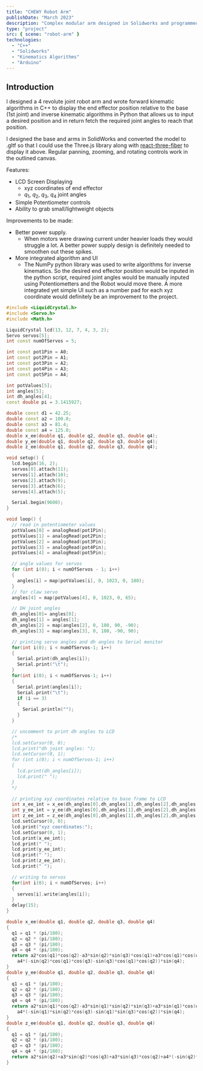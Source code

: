 ```yaml
---
title: "CHEWY Robot Arm"
publishDate: "March 2023"
description: "Complex modular arm designed in Solidworks and programmed in C++"
type: "project"
src: { scene: "robot-arm" }
technologies:
  - "C++"
  - "Solidworks"
  - "Kinematics Algorithms"
  - "Arduino"
---
```


## Introduction

I designed a 4 revolute joint robot arm and wrote forward kinematic algorithms in C++ to display the end effector position relative to the base (1st joint) and inverse kinematic algorithms in Python that allows us to input a desired position and in return fetch the required joint angles to reach that position.

I designed the base and arms in SolidWorks and converted the model to .gltf so that I could use the Three.js library along with [react-three-fiber](https://github.com/pmndrs/react-three-fiber) to display it above. Regular panning, zooming, and rotating controls work in the outlined canvas.

Features:

- LCD Screen Displaying
  - xyz coordinates of end effector
  - $q_1$, $q_2$, $q_3$, $q_4$ joint angles
- Simple Potentiometer controls
- Ability to grab small/lightweight objects

Improvements to be made:

- Better power supply.
  - When motors were drawing current under heavier loads they would struggle a lot. A better power supply design is definitely needed to smoothen out these spikes.
- More integrated algorithm and UI
  - The NumPy python library was used to write algorithms for inverse kinematics. So the desired end effector position would be inputed in the python script, required joint angles would be manually inputed using Potentiometters and the Robot would move there. A more integrated yet simple UI such as a number pad for each xyz coordinate would definitely be an improvement to the project.

<Dropdown label="C++ Arduino Code">

```cpp
#include <LiquidCrystal.h>
#include <Servo.h>
#include <Math.h>

LiquidCrystal lcd(13, 12, 7, 4, 3, 2);
Servo servos[5];
int const numOfServos = 5;

int const pot1Pin = A0;
int const pot2Pin = A1;
int const pot3Pin = A2;
int const pot4Pin = A3;
int const pot5Pin = A4;

int potValues[5];
int angles[5];
int dh_angles[4];
const double pi = 3.1415927;

double const d1 = 42.25;
double const a2 = 100.0;
double const a3 = 81.4;
double const a4 = 125.0;
double x_ee(double q1, double q2, double q3, double q4);
double y_ee(double q1, double q2, double q3, double q4);
double z_ee(double q1, double q2, double q3, double q4);

void setup() {
  lcd.begin(16, 2);
  servos[0].attach(11);
  servos[1].attach(10);
  servos[2].attach(9);
  servos[3].attach(6);
  servos[4].attach(5);

  Serial.begin(9600);
}

void loop() {
  // read in potentiometer values
  potValues[0] = analogRead(pot1Pin);
  potValues[1] = analogRead(pot2Pin);
  potValues[2] = analogRead(pot3Pin);
  potValues[3] = analogRead(pot4Pin);
  potValues[4] = analogRead(pot5Pin);

  // angle values for servos
  for (int i(0); i < numOfServos - 1; i++)
  {
    angles[i] = map(potValues[i], 0, 1023, 0, 180);
  }
  // for claw servo
  angles[4] = map(potValues[4], 0, 1023, 0, 65);

  // DH joint angles
  dh_angles[0]= angles[0];
  dh_angles[1] = angles[1];
  dh_angles[2] = map(angles[2], 0, 180, 90, -90);
  dh_angles[3] = map(angles[3], 0, 180, -90, 90);

  // printing servo angles and dh angles to Serial monitor
  for(int i(0); i < numOfServos-1; i++)
  {
    Serial.print(dh_angles[i]);
    Serial.print("\t");
  }
  for(int i(0); i < numOfServos-1; i++)
  {
    Serial.print(angles[i]);
    Serial.print("\t");
    if (i == 3)
    {
      Serial.println("");
    }
  }

  // uncomment to print dh angles to LCD
  /*
  lcd.setCursor(0, 0);
  lcd.print("dh joint angles: ");
  lcd.setCursor(0, 1);
  for (int i(0); i < numOfServos-1; i++)
  {
    lcd.print(dh_angles[i]);
    lcd.print(" ");
  }
  */

  // printing xyz coordinates relative to base frame to LCD
  int x_ee_int = x_ee(dh_angles[0],dh_angles[1],dh_angles[2],dh_angles[3]);
  int y_ee_int = y_ee(dh_angles[0],dh_angles[1],dh_angles[2],dh_angles[3]);
  int z_ee_int = z_ee(dh_angles[0],dh_angles[1],dh_angles[2],dh_angles[3]);
  lcd.setCursor(0, 0);
  lcd.print("xyz coordinates:");
  lcd.setCursor(0, 1);
  lcd.print(x_ee_int);
  lcd.print(" ");
  lcd.print(y_ee_int);
  lcd.print(" ");
  lcd.print(z_ee_int);
  lcd.print(" ");

  // writing to servos
  for(int i(0); i < numOfServos; i++)
  {
    servos[i].write(angles[i]);
  }
  delay(15);
}

double x_ee(double q1, double q2, double q3, double q4)
{
  q1 = q1 * (pi/180);
  q2 = q2 * (pi/180);
  q3 = q3 * (pi/180);
  q4 = q4 * (pi/180);
  return a2*cos(q1)*cos(q2)-a3*sin(q2)*sin(q3)*cos(q1)+a3*cos(q1)*cos(q2)*cos(q3)+a4*(-sin(q2)*sin(q3)*cos(q1)+cos(q1)*cos(q2)*cos(q3))*cos(q4)+
    a4*(-sin(q2)*cos(q1)*cos(q3)-sin(q3)*cos(q1)*cos(q2))*sin(q4);
}
double y_ee(double q1, double q2, double q3, double q4)
{
  q1 = q1 * (pi/180);
  q2 = q2 * (pi/180);
  q3 = q3 * (pi/180);
  q4 = q4 * (pi/180);
  return a2*sin(q1)*cos(q2)-a3*sin(q1)*sin(q2)*sin(q3)+a3*sin(q1)*cos(q2)*cos(q3)+a4*(-sin(q1)*sin(q2)*sin(q3)+sin(q1)*cos(q2)*cos(q3))*cos(q4)+
    a4*(-sin(q1)*sin(q2)*cos(q3)-sin(q1)*sin(q3)*cos(q2))*sin(q4);
}
double z_ee(double q1, double q2, double q3, double q4)
{
  q1 = q1 * (pi/180);
  q2 = q2 * (pi/180);
  q3 = q3 * (pi/180);
  q4 = q4 * (pi/180);
  return a2*sin(q2)+a3*sin(q2)*cos(q3)+a3*sin(q3)*cos(q2)+a4*(-sin(q2)*sin(q3)+cos(q2)*cos(q3))*sin(q4)+a4*(sin(q2)*cos(q3)+sin(q3)*cos(q2))*cos(q4)+d1;
}

```

</Dropdown>
